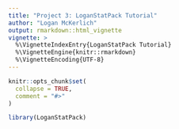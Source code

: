 ```yaml
---
title: "Project 3: LoganStatPack Tutorial"
author: "Logan McKerlich"
output: rmarkdown::html_vignette
vignette: >
  %\VignetteIndexEntry{LoganStatPack Tutorial}
  %\VignetteEngine{knitr::rmarkdown}
  %\VignetteEncoding{UTF-8}
---
```


```r
knitr::opts_chunk$set(
  collapse = TRUE,
  comment = "#>"
)
```

```r
library(LoganStatPack)
```
